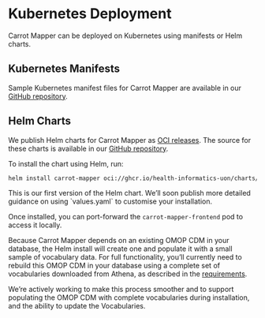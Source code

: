 
# Kubernetes Deployment

Carrot Mapper can be deployed on Kubernetes using manifests or Helm charts. 

## Kubernetes Manifests

Sample Kubernetes manifest files for Carrot Mapper are available in our [GitHub repository](https://github.com/Health-Informatics-UoN/carrot/tree/main/samples/Carrot-Mapper/k8s).

## Helm Charts

We publish Helm charts for Carrot Mapper as [OCI releases](https://github.com/Health-Informatics-UoN/carrot/pkgs/container/charts%2Fcarrot-mapper). The source for these charts is available in our [GitHub repository](https://github.com/Health-Informatics-UoN/carrot/tree/main/charts/carrot-mapper).

To install the chart using Helm, run:

```bash copy
helm install carrot-mapper oci://ghcr.io/health-informatics-uon/charts/carrot-mapper --version 0.1.0
```

<Callout emoji="🥕">
    This is our first version of the Helm chart. We’ll soon publish more detailed guidance on using `values.yaml` to customise your installation.
</Callout>

Once installed, you can port-forward the `carrot-mapper-frontend` pod to access it locally.

Because Carrot Mapper depends on an existing OMOP CDM in your database, the Helm install will create one and populate it with a small sample of vocabulary data.
For full functionality, you’ll currently need to rebuild this OMOP CDM in your database using a complete set of vocabularies downloaded from Athena, as described in the [requirements](requirements).

We’re actively working to make this process smoother and to support populating the OMOP CDM with complete vocabularies during installation, and the ability to update the Vocabularies. 
